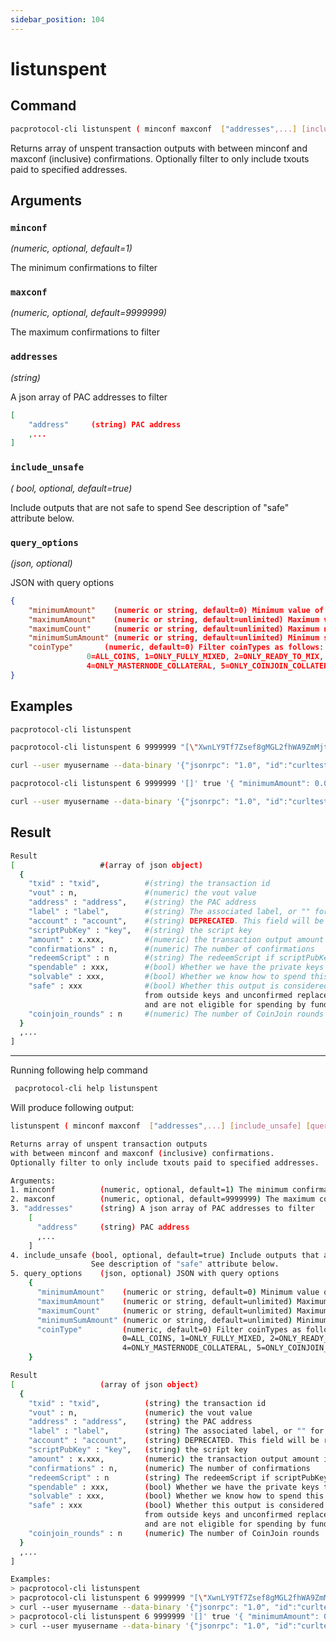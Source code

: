 ```yaml
---
sidebar_position: 104
---
```


# listunspent
## Command

```bash
pacprotocol-cli listunspent ( minconf maxconf  ["addresses",...] [include_unsafe] [query_options])
```

Returns array of unspent transaction outputs
with between minconf and maxconf (inclusive) confirmations.
Optionally filter to only include txouts paid to specified addresses.



## Arguments

### `minconf` 
*(numeric, optional, default=1)*

The minimum confirmations to filter


### `maxconf` 
*(numeric, optional, default=9999999)*

The maximum confirmations to filter


### `addresses` 
*(string)*

A json array of PAC addresses to filter
    


```json
[
    "address"     (string) PAC address
    ,...
]
```



### `include_unsafe` 
*( bool, optional, default=true)*

Include outputs that are not safe to spend
                  See description of "safe" attribute below.


### `query_options` 
*(json, optional)*

JSON with query options
    

```json
{
    "minimumAmount"    (numeric or string, default=0) Minimum value of each UTXO in PAC
    "maximumAmount"    (numeric or string, default=unlimited) Maximum value of each UTXO in PAC
    "maximumCount"     (numeric or string, default=unlimited) Maximum number of UTXOs
    "minimumSumAmount" (numeric or string, default=unlimited) Minimum sum value of all UTXOs in PAC
    "coinType"       (numeric, default=0) Filter coinTypes as follows:
                 0=ALL_COINS, 1=ONLY_FULLY_MIXED, 2=ONLY_READY_TO_MIX, 3=ONLY_NONDENOMINATED,
                 4=ONLY_MASTERNODE_COLLATERAL, 5=ONLY_COINJOIN_COLLATERAL
}
```




## Examples
```bash
pacprotocol-cli listunspent 
```

```bash
pacprotocol-cli listunspent 6 9999999 "[\"XwnLY9Tf7Zsef8gMGL2fhWA9ZmMjt4KPwg\",\"XuQQkwA4FYkq2XERzMY2CiAZhJTEDAbtcg\"]"
```

```bash
curl --user myusername --data-binary '{"jsonrpc": "1.0", "id":"curltest", "method": "listunspent", "params": [6, 9999999 "[\"XwnLY9Tf7Zsef8gMGL2fhWA9ZmMjt4KPwg\",\"XuQQkwA4FYkq2XERzMY2CiAZhJTEDAbtcg\"]"] }' -H 'content-type: text/plain;' http://127.0.0.1:1111/
```

```bash
pacprotocol-cli listunspent 6 9999999 '[]' true '{ "minimumAmount": 0.005 }'
```

```bash
curl --user myusername --data-binary '{"jsonrpc": "1.0", "id":"curltest", "method": "listunspent", "params": [6, 9999999, [] , true, { "minimumAmount": 0.005 } ] }' -H 'content-type: text/plain;' http://127.0.0.1:1111/
```
## Result
```bash
Result
[                   #(array of json object)
  {
    "txid" : "txid",          #(string) the transaction id 
    "vout" : n,               #(numeric) the vout value
    "address" : "address",    #(string) the PAC address
    "label" : "label",        #(string) The associated label, or "" for the default label
    "account" : "account",    #(string) DEPRECATED. This field will be removed in V0.18. To see this deprecated field, start pacprotocold with -deprecatedrpc=accounts. The associated account, or "" for the default account
    "scriptPubKey" : "key",   #(string) the script key
    "amount" : x.xxx,         #(numeric) the transaction output amount in PAC
    "confirmations" : n,      #(numeric) The number of confirmations
    "redeemScript" : n        #(string) The redeemScript if scriptPubKey is P2SH
    "spendable" : xxx,        #(bool) Whether we have the private keys to spend this output
    "solvable" : xxx,         #(bool) Whether we know how to spend this output, ignoring the lack of keys
    "safe" : xxx              #(bool) Whether this output is considered safe to spend. Unconfirmed transactions
                              from outside keys and unconfirmed replacement transactions are considered unsafe
                              and are not eligible for spending by fundrawtransaction and sendtoaddress.
    "coinjoin_rounds" : n     #(numeric) The number of CoinJoin rounds
  }
  ,...
]
```


___

Running following help command
```bash
 pacprotocol-cli help listunspent
```
Will produce following output:


```bash
listunspent ( minconf maxconf  ["addresses",...] [include_unsafe] [query_options])

Returns array of unspent transaction outputs
with between minconf and maxconf (inclusive) confirmations.
Optionally filter to only include txouts paid to specified addresses.

Arguments:
1. minconf          (numeric, optional, default=1) The minimum confirmations to filter
2. maxconf          (numeric, optional, default=9999999) The maximum confirmations to filter
3. "addresses"      (string) A json array of PAC addresses to filter
    [
      "address"     (string) PAC address
      ,...
    ]
4. include_unsafe (bool, optional, default=true) Include outputs that are not safe to spend
                  See description of "safe" attribute below.
5. query_options    (json, optional) JSON with query options
    {
      "minimumAmount"    (numeric or string, default=0) Minimum value of each UTXO in PAC
      "maximumAmount"    (numeric or string, default=unlimited) Maximum value of each UTXO in PAC
      "maximumCount"     (numeric or string, default=unlimited) Maximum number of UTXOs
      "minimumSumAmount" (numeric or string, default=unlimited) Minimum sum value of all UTXOs in PAC
      "coinType"         (numeric, default=0) Filter coinTypes as follows:
                         0=ALL_COINS, 1=ONLY_FULLY_MIXED, 2=ONLY_READY_TO_MIX, 3=ONLY_NONDENOMINATED,
                         4=ONLY_MASTERNODE_COLLATERAL, 5=ONLY_COINJOIN_COLLATERAL
    }

Result
[                   (array of json object)
  {
    "txid" : "txid",          (string) the transaction id 
    "vout" : n,               (numeric) the vout value
    "address" : "address",    (string) the PAC address
    "label" : "label",        (string) The associated label, or "" for the default label
    "account" : "account",    (string) DEPRECATED. This field will be removed in V0.18. To see this deprecated field, start pacprotocold with -deprecatedrpc=accounts. The associated account, or "" for the default account
    "scriptPubKey" : "key",   (string) the script key
    "amount" : x.xxx,         (numeric) the transaction output amount in PAC
    "confirmations" : n,      (numeric) The number of confirmations
    "redeemScript" : n        (string) The redeemScript if scriptPubKey is P2SH
    "spendable" : xxx,        (bool) Whether we have the private keys to spend this output
    "solvable" : xxx,         (bool) Whether we know how to spend this output, ignoring the lack of keys
    "safe" : xxx              (bool) Whether this output is considered safe to spend. Unconfirmed transactions
                              from outside keys and unconfirmed replacement transactions are considered unsafe
                              and are not eligible for spending by fundrawtransaction and sendtoaddress.
    "coinjoin_rounds" : n     (numeric) The number of CoinJoin rounds
  }
  ,...
]

Examples:
> pacprotocol-cli listunspent 
> pacprotocol-cli listunspent 6 9999999 "[\"XwnLY9Tf7Zsef8gMGL2fhWA9ZmMjt4KPwg\",\"XuQQkwA4FYkq2XERzMY2CiAZhJTEDAbtcg\"]"
> curl --user myusername --data-binary '{"jsonrpc": "1.0", "id":"curltest", "method": "listunspent", "params": [6, 9999999 "[\"XwnLY9Tf7Zsef8gMGL2fhWA9ZmMjt4KPwg\",\"XuQQkwA4FYkq2XERzMY2CiAZhJTEDAbtcg\"]"] }' -H 'content-type: text/plain;' http://127.0.0.1:1111/
> pacprotocol-cli listunspent 6 9999999 '[]' true '{ "minimumAmount": 0.005 }'
> curl --user myusername --data-binary '{"jsonrpc": "1.0", "id":"curltest", "method": "listunspent", "params": [6, 9999999, [] , true, { "minimumAmount": 0.005 } ] }' -H 'content-type: text/plain;' http://127.0.0.1:1111/

```

